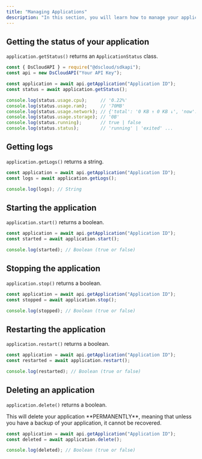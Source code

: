 ```yaml
---
title: "Managing Applications"
description: "In this section, you will learn how to manage your application using the available library. You can interact with your application in various ways, such as obtaining information about the application status, accessing logs, starting, stopping, and restarting the application, as well as managing files associated with it."
---
```


## Getting the status of your application

`application.getStatus()` returns an `ApplicationStatus` class.

```javascript
const { DsCloudAPI } = require("@dscloud/sdkapi");
const api = new DsCloudAPI("Your API Key");

const application = await api.getApplication("Application ID");
const status = await application.getStatus();

console.log(status.usage.cpu);     // '0.22%'
console.log(status.usage.ram);     // '70MB'
console.log(status.usage.network); // {'total': '0 KB ↑ 0 KB ↓', 'now': '0 KB ↑ 0 KB ↓'}
console.log(status.usage.storage); // '0B'
console.log(status.running);       // true | false
console.log(status.status);        // 'running' | 'exited' ...
```

## Getting logs

`application.getLogs()` returns a string.

```javascript
const application = await api.getApplication("Application ID");
const logs = await application.getLogs();

console.log(logs); // String
```

## Starting the application

`application.start()` returns a boolean.

```javascript
const application = await api.getApplication("Application ID");
const started = await application.start();

console.log(started); // Boolean (true or false)
```

## Stopping the application

`application.stop()` returns a boolean.

```javascript
const application = await api.getApplication("Application ID");
const stopped = await application.stop();

console.log(stopped); // Boolean (true or false)
```

## Restarting the application

`application.restart()` returns a boolean.

```javascript
const application = await api.getApplication("Application ID");
const restarted = await application.restart();

console.log(restarted); // Boolean (true or false)
```

## Deleting an application

`application.delete()` returns a boolean.

<Warning>
    This will delete your application **PERMANENTLY**, meaning that unless you have a backup of your application, it cannot be recovered.
</Warning>

```javascript
const application = await api.getApplication("Application ID");
const deleted = await application.delete();

console.log(deleted); // Boolean (true or false)
```